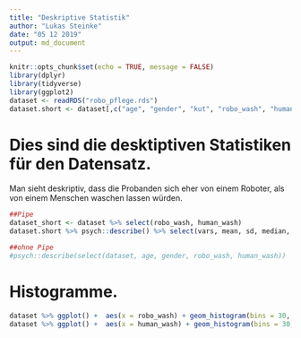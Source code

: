 ```yaml
---
title: "Deskriptive Statistik"
author: "Lukas Steinke"
date: "05 12 2019"
output: md_document
---
```


```r
knitr::opts_chunk$set(echo = TRUE, message = FALSE)
library(dplyr)
library(tidyverse)
library(ggplot2)
dataset <- readRDS("robo_pflege.rds")
dataset.short <- dataset[,c("age", "gender", "kut", "robo_wash", "human_wash")]
```
# Dies sind die desktiptiven Statistiken für den Datensatz.
Man sieht deskriptiv, dass die Probanden sich eher von einem Roboter, als von einem Menschen waschen lassen würden.

```r
##Pipe
dataset_short <- dataset %>% select(robo_wash, human_wash)
dataset.short %>% psych::describe() %>% select(vars, mean, sd, median, min, max) 

##ohne Pipe
#psych::describe(select(dataset, age, gender, robo_wash, human_wash))
```
# Histogramme.

```r
dataset %>% ggplot() +  aes(x = robo_wash) + geom_histogram(bins = 30, fill="red")
dataset %>% ggplot() +  aes(x = human_wash) + geom_histogram(bins = 30, fill="blue")

```